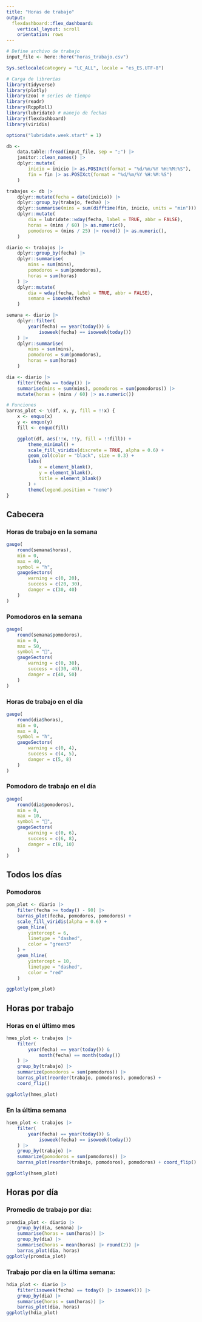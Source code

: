 ```yaml
---
title: "Horas de trabajo"
output:
  flexdashboard::flex_dashboard:
    vertical_layout: scroll
    orientation: rows
---
```


```r
# Define archivo de trabajo
input_file <- here::here("horas_trabajo.csv")

Sys.setlocale(category = "LC_ALL", locale = "es_ES.UTF-8")

# Carga de librerías
library(tidyverse)
library(plotly)
library(zoo) # series de tiempo
library(readr)
library(RcppRoll)
library(lubridate) # manejo de fechas
library(flexdashboard)
library(viridis)

options("lubridate.week.start" = 1)

db <-
    data.table::fread(input_file, sep = ";") |>
    janitor::clean_names() |>
    dplyr::mutate(
        inicio = inicio |> as.POSIXct(format = "%d/%m/%Y %H:%M:%S"),
        fin = fin |> as.POSIXct(format = "%d/%m/%Y %H:%M:%S")
    )

trabajos <- db |>
    dplyr::mutate(fecha = date(inicio)) |>
    dplyr::group_by(trabajo, fecha) |>
    dplyr::summarise(mins = sum(difftime(fin, inicio, units = "min"))) |>
    dplyr::mutate(
        dia = lubridate::wday(fecha, label = TRUE, abbr = FALSE),
        horas = (mins / 60) |> as.numeric(),
        pomodoros = (mins / 25) |> round() |> as.numeric(),
    )

diario <- trabajos |>
    dplyr::group_by(fecha) |>
    dplyr::summarise(
        mins = sum(mins),
        pomodoros = sum(pomodoros),
        horas = sum(horas)
    ) |>
    dplyr::mutate(
        dia = wday(fecha, label = TRUE, abbr = FALSE),
        semana = isoweek(fecha)
    )

semana <- diario |>
    dplyr::filter(
        year(fecha) == year(today()) &
            isoweek(fecha) == isoweek(today())
    ) |>
    dplyr::summarise(
        mins = sum(mins),
        pomodoros = sum(pomodoros),
        horas = sum(horas)
    )

dia <- diario |>
    filter(fecha == today()) |>
    summarise(mins = sum(mins), pomodoros = sum(pomodoros)) |>
    mutate(horas = (mins / 60) |> as.numeric())

# Funciones
barras_plot <- \(df, x, y, fill = !!x) {
    x <- enquo(x)
    y <- enquo(y)
    fill <- enquo(fill)

    ggplot(df, aes(!!x, !!y, fill = !!fill)) +
        theme_minimal() +
        scale_fill_viridis(discrete = TRUE, alpha = 0.6) +
        geom_col(color = "black", size = 0.3) +
        labs(
            x = element_blank(),
            y = element_blank(),
            title = element_blank()
        ) +
        theme(legend.position = "none")
}
```

## Cabecera

### Horas de trabajo en la semana

```r
gauge(
    round(semana$horas),
    min = 0,
    max = 40,
    symbol = "h",
    gaugeSectors(
        warning = c(0, 20),
        success = c(20, 30),
        danger = c(30, 40)
    )
)
```

### Pomodoros en la semana

```r
gauge(
    round(semana$pomodoros),
    min = 0,
    max = 50,
    symbol = "🍅",
    gaugeSectors(
        warning = c(0, 30),
        success = c(30, 40),
        danger = c(40, 50)
    )
)
```


### Horas de trabajo en el día

```r
gauge(
    round(dia$horas),
    min = 0,
    max = 8,
    symbol = "h",
    gaugeSectors(
        warning = c(0, 4),
        success = c(4, 5),
        danger = c(5, 8)
    )
)
```

### Pomodoro de trabajo en el día

```r
gauge(
    round(dia$pomodoros),
    min = 0,
    max = 10,
    symbol = "🍅",
    gaugeSectors(
        warning = c(0, 6),
        success = c(6, 8),
        danger = c(8, 10)
    )
)
```
## Todos los días

### Pomodoros
```r
pom_plot <- diario |>
    filter(fecha >= today() - 90) |>
    barras_plot(fecha, pomodoros, pomodoros) +
    scale_fill_viridis(alpha = 0.6) +
    geom_hline(
        yintercept = 6,
        linetype = "dashed",
        color = "green3"
    ) +
    geom_hline(
        yintercept = 10,
        linetype = "dashed",
        color = "red"
    )

ggplotly(pom_plot)
```

## Horas por trabajo

### Horas en el último mes

```r
hmes_plot <- trabajos |>
    filter(
        year(fecha) == year(today()) &
            month(fecha) == month(today())
    ) |>
    group_by(trabajo) |>
    summarize(pomodoros = sum(pomodoros)) |>
    barras_plot(reorder(trabajo, pomodoros), pomodoros) +
    coord_flip()

ggplotly(hmes_plot)
```

### En la última semana

```r
hsem_plot <- trabajos |>
    filter(
        year(fecha) == year(today()) &
            isoweek(fecha) == isoweek(today())
    ) |>
    group_by(trabajo) |>
    summarize(pomodoros = sum(pomodoros)) |>
    barras_plot(reorder(trabajo, pomodoros), pomodoros) + coord_flip()

ggplotly(hsem_plot)
```

## Horas por día

### Promedio de trabajo por día:

```r
promdia_plot <- diario |>
    group_by(dia, semana) |>
    summarise(horas = sum(horas)) |>
    group_by(dia) |>
    summarise(horas = mean(horas) |> round(2)) |>
    barras_plot(dia, horas)
ggplotly(promdia_plot)
```

### Trabajo por día en la última semana:

```r
hdia_plot <- diario |>
    filter(isoweek(fecha) == today() |> isoweek()) |>
    group_by(dia) |>
    summarise(horas = sum(horas)) |>
    barras_plot(dia, horas)
ggplotly(hdia_plot)
```
